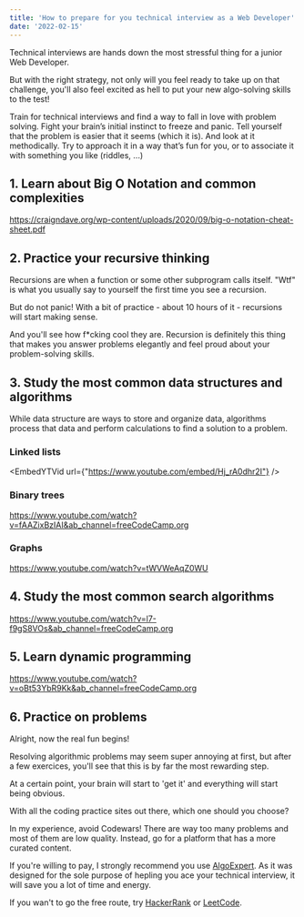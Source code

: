 ```yaml
---
title: 'How to prepare for you technical interview as a Web Developer'
date: '2022-02-15'
---
```


Technical interviews are hands down the most stressful thing for a junior Web Developer.

But with the right strategy, not only will you feel ready to take up on that challenge, you'll also feel excited as hell to put your new algo-solving skills to the test!

Train for technical interviews and find a way to fall in love with problem solving. Fight your brain’s initial instinct to freeze and panic. Tell yourself that the problem is easier that it seems (which it is). And look at it methodically. Try to approach it in a way that’s fun for you, or to associate it with something you like (riddles, ...)


## 1. Learn about Big O Notation and common complexities
https://craigndave.org/wp-content/uploads/2020/09/big-o-notation-cheat-sheet.pdf

## 2. Practice your recursive thinking
Recursions are when a function or some other subprogram calls itself.
"Wtf" is what you usually say to yourself the first time you see a recursion.

But do not panic!
With a bit of practice - about 10 hours of it - recursions will start making sense.

And you'll see how f*cking cool they are. Recursion is definitely this thing that makes you answer problems elegantly and feel proud about your problem-solving skills.

## 3. Study the most common data structures and algorithms

While data structure are ways to store and organize data, algorithms process that data and perform calculations to find a solution to a problem.

### Linked lists

<EmbedYTVid url={"https://www.youtube.com/embed/Hj_rA0dhr2I"} />

### Binary trees
https://www.youtube.com/watch?v=fAAZixBzIAI&ab_channel=freeCodeCamp.org

### Graphs
https://www.youtube.com/watch?v=tWVWeAqZ0WU


## 4. Study the most common search algorithms
https://www.youtube.com/watch?v=l7-f9gS8VOs&ab_channel=freeCodeCamp.org

## 5. Learn dynamic programming
https://www.youtube.com/watch?v=oBt53YbR9Kk&ab_channel=freeCodeCamp.org

## 6. Practice on problems
Alright, now the real fun begins!

Resolving algorithmic problems may seem super annoying at first, but after a few exercices, you'll see that this is by far the most rewarding step.

At a certain point, your brain will start to 'get it' and everything will start being obvious.

With all the coding practice sites out there, which one should you choose?

In my experience, avoid Codewars! There are way too many problems and most of them are low quality.
Instead, go for a platform that has a more curated content.

If you're willing to pay, I strongly recommend you use [AlgoExpert](https://www.algoexpert.io/product).
As it was designed for the sole purpose of hepling you ace your technical interview, it will save you a lot of time and energy.

If you wan't to go the free route, try [HackerRank](https://www.hackerrank.com/) or [LeetCode](https://leetcode.com/).